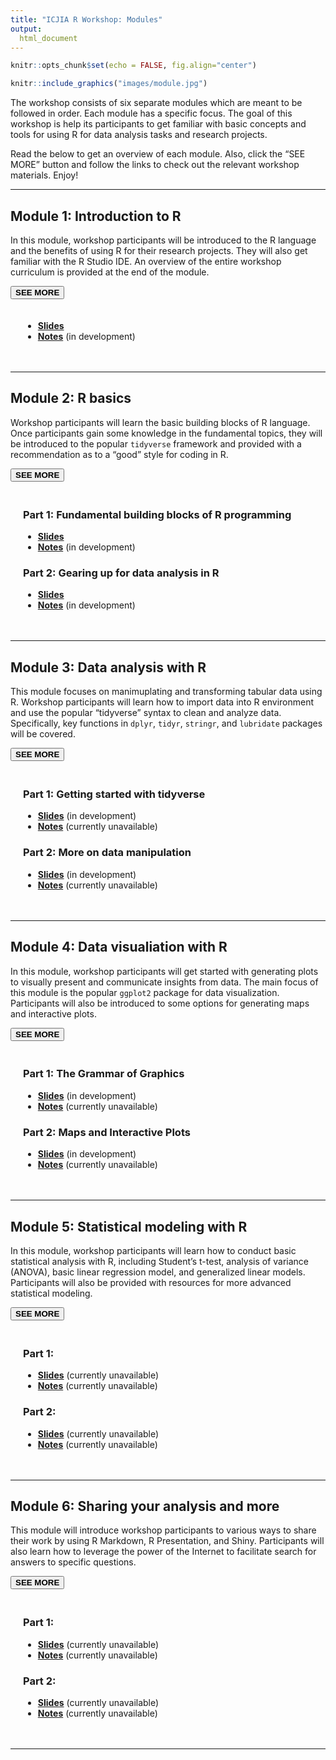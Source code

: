 ```yaml
---
title: "ICJIA R Workshop: Modules"
output:
  html_document
---
```

<!-- fontawesome CDN -->
<link href="https://maxcdn.bootstrapcdn.com/font-awesome/4.7.0/css/font-awesome.min.css" rel="stylesheet">

<style>
body {
  padding-bottom: 100px;
}
</style>

```r
knitr::opts_chunk$set(echo = FALSE, fig.align="center")
```

<div class="fade-in">
```r
knitr::include_graphics("images/module.jpg")
```
</div>

The workshop consists of six separate modules which are meant to be followed in order. Each module has a specific focus. The goal of this workshop is help its participants to get familiar with basic concepts and tools for using R for data analysis tasks and research projects.

Read the below to get an overview of each module. Also, click the "SEE MORE" button and follow the links to check out the relevant workshop materials. Enjoy!


***


## Module 1: Introduction to R
<div>
In this module, workshop participants will be introduced to the R language and the benefits of using R for their research projects. They will also get familiar with the R Studio IDE. An overview of the entire workshop curriculum is provided at the end of the module.

<button class="btn" type="button" data-toggle="collapse" data-target="#collapse-module-1" aria-expanded="false" aria-controls="collapse-module-1">**SEE MORE**</button>

<div class="collapse" id="collapse-module-1">
<div style="padding:20px;">
* [**Slides**](./slides/module1_slides.html)
* [**Notes**](./notes/module1_notes.html) (in development)
</div>
</div>
</div>

***

## Module 2: R basics
<div>
Workshop participants will learn the basic building blocks of R language. Once participants gain some knowledge in the fundamental topics, they will be introduced to the popular `tidyverse` framework and provided with a recommendation as to a "good" style for coding in R.

<button class="btn" data-toggle="collapse" data-target="#collapse-module-2" aria-expanded="false" aria-controls="collapse-module-2">**SEE MORE**</button>

<div class="collapse mt-1" id="collapse-module-2">
<div style="padding:20px;">
### Part 1: Fundamental building blocks of R programming

* [**Slides**](./slides/module2_slides1.html)
* [**Notes**](./notes/module2_notes1.html) (in development)

### Part 2: Gearing up for data analysis in R

* [**Slides**](./slides/module2_slides2.html)
* [**Notes**](./notes/module2_notes2.html) (in development)
</div>
</div>
</div>

***

## Module 3: Data analysis with R
<div>
This module focuses on manimuplating and transforming tabular data using R. Workshop participants will learn how to import data into R environment and use the popular "tidyverse" syntax to clean and analyze data. Specifically, key functions in `dplyr`, `tidyr`, `stringr`, and `lubridate` packages will be covered.

<button class="btn" data-toggle="collapse" data-target="#collapse-module-3" aria-expanded="false" aria-controls="collapse-module-3">**SEE MORE**</button>

<div class="collapse" id="collapse-module-3">
<div style="padding:20px;">
### Part 1: Getting started with tidyverse

* [**Slides**](./slides/module3_slides1.html) (in development)
* [**Notes**](./notes/module3_notes1.html) (currently unavailable)

### Part 2: More on data manipulation

* [**Slides**](./slides/module3_slides2.html) (in development)
* [**Notes**](./notes/module3_notes2.html) (currently unavailable)
</div>
</div>
</div>

***

## Module 4: Data visualiation with R
<div>
In this module, workshop participants will get started with generating plots to visually present and communicate insights from data. The main focus of this module is the popular `ggplot2` package for data visualization. Participants will also be introduced to some options for generating maps and interactive plots.

<button class="btn" data-toggle="collapse" data-target="#collapse-module-4" aria-expanded="false" aria-controls="collapse-module-4">**SEE MORE**</button>

<div class="collapse" id="collapse-module-4">
<div style="padding:20px;">
### Part 1: The Grammar of Graphics

* [**Slides**](./slides/module4_slides1.html) (in development)
* [**Notes**](./notes/module4_notes1.html) (currently unavailable)

### Part 2: Maps and Interactive Plots

* [**Slides**](./slides/module4_slides2.html) (in development)
* [**Notes**](./notes/module4_notes2.html) (currently unavailable)
</div>
</div>
</div>

***

## Module 5: Statistical modeling with R
<div>
In this module, workshop participants will learn how to conduct basic statistical analysis with R, including Student's t-test, analysis of variance (ANOVA), basic linear regression model, and generalized linear models. Participants will also be provided with resources for more advanced statistical modeling.

<button class="btn" data-toggle="collapse" data-target="#collapse-module-5" aria-expanded="false" aria-controls="collapse-module-5">**SEE MORE**</button>

<div class="collapse" id="collapse-module-5">
<div style="padding:20px;">
### Part 1: 

* [**Slides**](./slides/module5_slides1.html) (currently unavailable)
* [**Notes**](./notes/module5_notes1.html) (currently unavailable)

### Part 2: 

* [**Slides**](./slides/module5_slides2.html) (currently unavailable)
* [**Notes**](./notes/module5_notes2.html) (currently unavailable)
</div>
</div>
</div>

***

## Module 6: Sharing your analysis and more
<div>
This module will introduce workshop participants to various ways to share their work by using R Markdown, R Presentation, and Shiny. Participants will also learn how to leverage the power of the Internet to facilitate search for answers to specific questions.

<button class="btn" data-toggle="collapse" data-target="#collapse-module6" aria-expanded="false" aria-controls="collapse-module6">**SEE MORE**</button>

<div class="collapse" id="collapse-module6">
<div style="padding:20px;">
### Part 1: 

* [**Slides**](./slides/module6_slides1.html) (currently unavailable)
* [**Notes**](./notes/module6_notes1.html) (currently unavailable)

### Part 2: 

* [**Slides**](./slides/module6_slides2.html) (currently unavailable)
* [**Notes**](./notes/module6_notes2.html) (currently unavailable)
</div>
</div>
</div>

***
